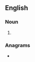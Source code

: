 {{also|air beds}}
==English==

===Noun===
{{head|en|noun plural form}}

# {{plural of|airbed|lang=en}}

===Anagrams===
* {{anagrams|en|a=abdeirs|Beairds|abiders|bardies|barside|braised|darbies|sea bird|seabird|sidebar}}